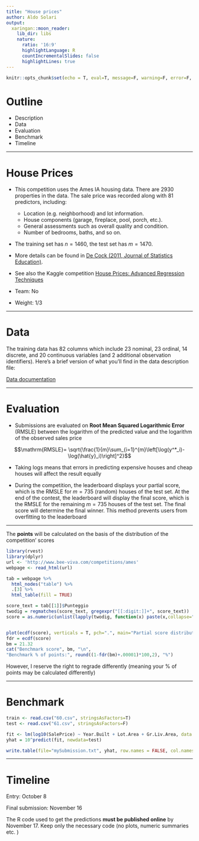 ```yaml
---
title: "House prices"
author: Aldo Solari
output:
  xaringan::moon_reader:
    lib_dir: libs
    nature:
      ratio: '16:9'
      highlightLanguage: R
      countIncrementalSlides: false
      highlightLines: true   
---
```


```r
knitr::opts_chunk$set(echo = T, eval=T, message=F, warning=F, error=F, comment=NA, cache=F, R.options=list(width=220))
```

# Outline

* Description
* Data
* Evaluation
* Benchmark
* Timeline


---

# House Prices

* This competition uses the Ames IA housing data. There are 2930 properties in the data. The sale price was recorded along with 81 predictors, including:

    - Location (e.g. neighborhood) and lot information.
    - House components (garage, fireplace, pool, porch, etc.).
    - General assessments such as overall quality and condition.
    - Number of bedrooms, baths, and so on. 

* The training set has $n=1460$, the test set has $m=1470$.

* More details can be found in [De Cock (2011, Journal of Statistics Education)](http://ww2.amstat.org/publications/jse/v19n3/decock.pdf).

* See also the Kaggle competition [House Prices: Advanced Regression Techniques](https://www.kaggle.com/c/house-prices-advanced-regression-techniques)

* Team: No

* Weight: 1/3

---


# Data

The training data has 82 columns which include 23 nominal, 23 ordinal, 14 discrete, and 20 continuous variables (and 2 additional observation identifiers). Here’s a brief version of what you'll find in the data description file:

[Data documentation](http://bee-fore.s3-eu-west-1.amazonaws.com/datasets/62.txt)

---

# Evaluation

* Submissions are evaluated on __Root Mean Squared Logarithmic Error__ (RMSLE) between the logarithm of the predicted value and the logarithm of the observed sales price

$$\mathrm{RMSLE}= \sqrt{\frac{1}{m}\sum_{i=1}^{m}\left[\log(y^*_i)- \log(\hat{y}_i)\right]^2}$$


* Taking logs means that errors in predicting expensive houses and cheap houses will affect the result equally

* During the competition, the leaderboard displays your partial score, which is the RMSLE for $m=735$ (random) houses of the test set. At the end of the contest, the leaderboard will display the final score, which is the RMSLE for the remaining $m=735$ houses of the test set. The final score will determine the final winner. This method prevents users from overfitting to the leaderboard

---

The __points__ will be calculated on the basis of the distribution of the competition' scores

```r
library(rvest)
library(dplyr)
url <- 'http://www.bee-viva.com/competitions/ames'
webpage <- read_html(url)

tab = webpage %>%
  html_nodes("table") %>%
  .[3] %>%
  html_table(fill = TRUE)

score_text = tab[[1]]$Punteggio
twodig = regmatches(score_text, gregexpr("[[:digit:]]+", score_text))
score = as.numeric(unlist(lapply(twodig, function(x) paste(x,collapse="."))))


plot(ecdf(score), verticals = T, pch=".", main="Partial score distribution", xlab="score", ylab="Cumulative distribution")
fdr = ecdf(score)
bm = 21.32
cat("Benchmark score", bm, "\n",
"Benchmark % of points:", round((1-fdr(bm)+.00001)*100,2), "%")
```



However, I reserve the right to regrade differently (meaning your % of points may be calculated differently)

---

# Benchmark


```r
train <- read.csv("60.csv", stringsAsFactors=T)
test <- read.csv("61.csv", stringsAsFactors=F)

fit <- lm(log10(SalePrice) ~ Year.Built + Lot.Area + Gr.Liv.Area, data = train)
yhat = 10^predict(fit, newdata=test)

write.table(file="mySubmission.txt", yhat, row.names = FALSE, col.names = FALSE)
```

---

# Timeline

Entry: October 8

Final submission: November 16

The R code used to get the predictions __must be published online__ by November 17. 
Keep only the necessary code (no plots, numeric summaries etc. )





